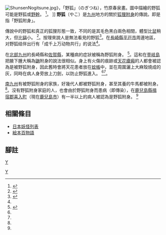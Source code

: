 [[File:ShunsenNogitsune.jpg|right]]》，「野狐」（のぎつね），竹原春泉畫。圖中描繪的野狐可能是野狐或[[野幹|野幹]]。 <ref>{{Cite book<!--|和書-->|author=[[多田克己|多田克己]]編|title=竹原春泉絵本百物語-桃山人夜話-|year=1997|publisher=[[國書刊行會|國書刊行會]]|isbn= 978-4-336-03948-4|pages=158 頁}}</ref>。 ]]
'''野狐'''（やこ）是[[九州_(日本)|九州]]地方的關於[[狐狸|狐狸]][[附身|附身]]的傳說。即是指「野狐附身」。

傳說中的野狐和真正的狐狸形態一致，不同的是其毛色黑白兩色相間，體型比[[鼠|鼠]]稍大，但比[[貓|貓]]小。 <ref name="ishizuka">{{Cite book<!--|和書-->|author=石塚尊俊|title=日本の憑きもの俗信は今も生きている|year=1977|publisher=[[未來社|未來社]]|pages= 62-66頁}}</ref>。按理來說人是無法看見的野狐<ref name="goi">{{Cite book<!--|和書-->|author=民俗學研究所編著|editor=[[柳田國男|柳田國男]]監修|title=綜合日本民俗語彙| year=1956|publisher=[[平凡社|平凡社]]|volume=第4巻|pages=1619-1620頁}}</ref>。在[[長崎縣|長崎縣]][[平戸市|平戸市]]周邊地區，对野狐结伴出行有「成千上万动物共行」的说法<ref name="ishizuka" />。

在[[北部九州|北部九州]]的長崎縣和[[佐賀縣|佐賀縣]]，某種病的症狀被稱為野狐附身。 <ref>{{Cite book<!--|和書-->|author=宮本袈裟雄他|editor=[[桜井徳太郎|桜井徳太郎]]編|title=民間信仰辭典|year=1980|publisher=[[東京堂出版|東京堂出版]]|isbn=978 -4-490-10137-9|pages=294頁}}</ref>。這和在[[壹岐島|壹岐島]]把腋下腫大稱為[[鼬屬|鼬]]附身的說法很相似。身上有火傷的痕跡或[[天花|天花瘡瘢]]的人都會被認為是被野狐附身，因此舊時會將天花患者放在[[蚊帳|蚊帳]]中，並在周圍灑上大麻殼燒成的灰，同時在病人身旁放上刀劍，以防止野狐進入。 <ref name="ishizuka" /><ref name="goi" />。

[[南九州|南九州]]有被野狐附身的家族，好幾代人都被野狐附身，甚至其養的牛馬都被附身。 <ref name="ishizuka" />。沒有野狐附身家庭的人，也會由於野狐附身而患病（即傳染），在[[鹿兒島縣|鹿兒島縣]][[揖宿郡|揖宿郡]][[喜入町|喜入町]]（現在[[鹿兒島市|鹿兒島市]]）有一半以上的病人被認為是野狐附身。 <ref name="ishizuka" />

== 相關條目 ==
*[[日本妖怪列表|日本妖怪列表]]
*[[絵本百物語|絵本百物語]]

== 腳註 ==
<references/>

{{DEFAULTSORT:やこ}}
[[Category:妖狐|Y]]
[[category:附身物|Y]]